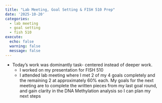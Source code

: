 ```yaml
---
title: "Lab Meeting, Goal Setting & FISH 510 Prep"
date: '2025-10-20'
categories:
  - lab meeting
  - goal setting
  - fish 510
execute:
  echo: false
  warning: false
  message: false
---
```


- Today's work was dominantly task- centered instead of deeper work.
  - I worked on my presentation for FISH 510
  - I attended lab meeting where I met 2 of my 4 goals completely and the remaining 2 at approximately 60% each. My goals for the next meeting are to complete the written pieces from my last goal round, and gain clarity in the DNA Methylation analysis so I can plan my next steps